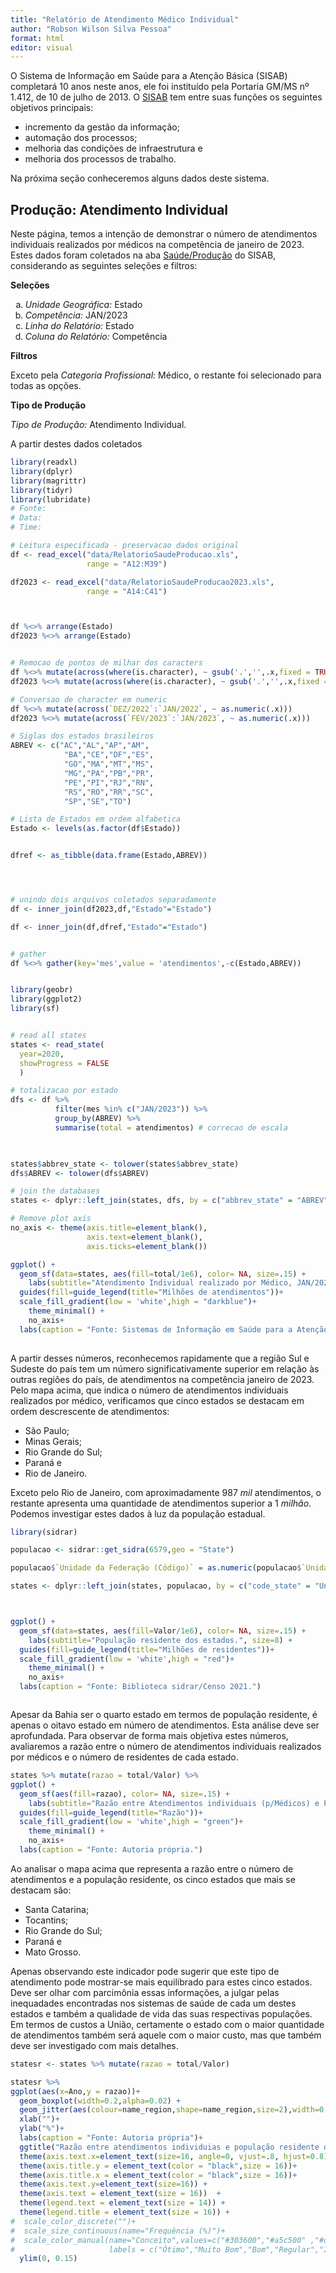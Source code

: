 ```yaml
---
title: "Relatório de Atendimento Médico Individual"
author: "Robson Wilson Silva Pessoa"
format: html
editor: visual
---
```



O Sistema de Informação em Saúde para a Atenção Básica (SISAB) completará 
10 anos neste anos, ele foi instituído pela Portaria GM/MS nº 1.412, de 10 de julho de 2013. O [SISAB](https://sisab.saude.gov.br/) tem entre suas funções os seguintes objetivos principais:

- incremento da gestão da informação;
- automação dos processos;
- melhoria das condições de infraestrutura e 
- melhoria dos processos de trabalho.

Na próxima seção conheceremos alguns dados deste sistema. 

## Produção: Atendimento Individual

 Neste página, temos a intenção de demonstrar o número de 
atendimentos individuais realizados por médicos na competência de janeiro de 
2023. Estes dados foram coletados na aba [Saúde/Produção](https://sisab.saude.gov.br/paginas/acessoRestrito/relatorio/federal/saude/RelSauProducao.xhtml)  do SISAB, considerando as seguintes
seleções e filtros:

**Seleções**  

  a. *Unidade Geográfica:* Estado
  b. *Competência:* JAN/2023  
  c. *Linha do Relatório:* Estado
  d. *Coluna do Relatório:* Competência
  
**Filtros** 

Exceto pela *Categoria Profissional:* Médico, o restante foi 
selecionado para todas as opções. 

**Tipo de Produção**

*Tipo de Produção:* Atendimento Individual.


A partir destes dados coletados 
```r
library(readxl)
library(dplyr)
library(magrittr)
library(tidyr)
library(lubridate)
# Fonte: 
# Data: 
# Time: 

# Leitura especificada - preservacao dados original
df <- read_excel("data/RelatorioSaudeProducao.xls",      
                 range = "A12:M39")

df2023 <- read_excel("data/RelatorioSaudeProducao2023.xls",      
                 range = "A14:C41")



df %<>% arrange(Estado)
df2023 %<>% arrange(Estado)


# Remocao de pontos de milhar dos caracters 
df %<>% mutate(across(where(is.character), ~ gsub('.','',.x,fixed = TRUE)))
df2023 %<>% mutate(across(where(is.character), ~ gsub('.','',.x,fixed = TRUE)))

# Conversao de character em numeric
df %<>% mutate(across(`DEZ/2022`:`JAN/2022`, ~ as.numeric(.x)))
df2023 %<>% mutate(across(`FEV/2023`:`JAN/2023`, ~ as.numeric(.x)))

# Siglas dos estados brasileiros 
ABREV <- c("AC","AL","AP","AM",
            "BA","CE","DF","ES",
            "GO","MA","MT","MS",
            "MG","PA","PB","PR",
            "PE","PI","RJ","RN",
            "RS","RO","RR","SC",
            "SP","SE","TO")

# Lista de Estados em ordem alfabetica
Estado <- levels(as.factor(df$Estado))


dfref <- as_tibble(data.frame(Estado,ABREV))




# unindo dois arquivos coletados separadamente
df <- inner_join(df2023,df,"Estado"="Estado")

df <- inner_join(df,dfref,"Estado"="Estado")


# gather
df %<>% gather(key='mes',value = 'atendimentos',-c(Estado,ABREV)) 



```


```r
library(geobr)
library(ggplot2)
library(sf)


# read all states
states <- read_state(
  year=2020, 
  showProgress = FALSE
  )

# totalizacao por estado 
dfs <- df %>% 
          filter(mes %in% c("JAN/2023")) %>% 
          group_by(ABREV) %>% 
          summarise(total = atendimentos) # correcao de escala

 

states$abbrev_state <- tolower(states$abbrev_state)
dfs$ABREV <- tolower(dfs$ABREV)

# join the databases
states <- dplyr::left_join(states, dfs, by = c("abbrev_state" = "ABREV"))

# Remove plot axis
no_axis <- theme(axis.title=element_blank(),
                 axis.text=element_blank(),
                 axis.ticks=element_blank())

ggplot() +
  geom_sf(data=states, aes(fill=total/1e6), color= NA, size=.15) +
    labs(subtitle="Atendimento Individual realizado por Médico, JAN/2023", size=8) +
  guides(fill=guide_legend(title="Milhões de atendimentos"))+
  scale_fill_gradient(low = 'white',high = "darkblue")+
    theme_minimal() +
    no_axis+
  labs(caption = "Fonte: Sistemas de Informação em Saúde para a Atenção Básica (SISAB)")
    
```


A partir desses números, reconhecemos rapidamente que a região Sul e Sudeste do país tem um número significativamente superior em relação às outras regiões do país, de atendimentos na competência janeiro de 2023. Pelo mapa acima, que indica o número de atendimentos individuais realizados por médico,  verificamos que cinco estados se destacam em ordem descrescente de atendimentos: 

- São Paulo;
- Minas Gerais;
- Rio Grande do Sul; 
- Paraná e 
- Rio de Janeiro. 

Exceto pelo Rio de Janeiro, com aproximadamente $987~mil$ atendimentos, o restante apresenta uma quantidade de atendimentos superior  a $1~milhão$. Podemos 
investigar estes dados à luz da população estadual. 

```r
library(sidrar)

populacao <- sidrar::get_sidra(6579,geo = "State")

populacao$`Unidade da Federação (Código)` = as.numeric(populacao$`Unidade da Federação (Código)`) 

states <- dplyr::left_join(states, populacao, by = c("code_state" = "Unidade da Federação (Código)"))



ggplot() +
  geom_sf(data=states, aes(fill=Valor/1e6), color= NA, size=.15) +
    labs(subtitle="População residente dos estados.", size=8) +
  guides(fill=guide_legend(title="Milhões de residentes"))+
  scale_fill_gradient(low = 'white',high = "red")+
    theme_minimal() +
    no_axis+
  labs(caption = "Fonte: Biblioteca sidrar/Censo 2021.")



```

Apesar da Bahia ser o quarto estado em termos de população residente, 
é apenas o oitavo estado em número de atendimentos. Esta análise 
deve ser aprofundada. Para observar de forma mais objetiva estes 
números, avaliaremos a razão entre o número de atendimentos individuais
realizados por médicos e o número de residentes de cada estado. 


```r


states %>% mutate(razao = total/Valor) %>%  
ggplot() +
  geom_sf(aes(fill=razao), color= NA, size=.15) +
    labs(subtitle="Razão entre Atendimentos individuais (p/Médicos) e Pop. res. dos estados.", size=8) +
  guides(fill=guide_legend(title="Razão"))+
  scale_fill_gradient(low = 'white',high = "green")+
    theme_minimal() +
    no_axis+
  labs(caption = "Fonte: Autoria própria.")

```

Ao analisar o mapa acima que representa a razão entre o número de atendimentos e a população residente, os cinco estados que mais se destacam são: 

- Santa Catarina;
- Tocantins; 
- Rio Grande do Sul;
- Paraná e 
- Mato Grosso.

Apenas observando este indicador pode sugerir que este tipo de atendimento pode mostrar-se mais equilibrado para estes cinco estados. Deve ser olhar 
com parcimônia essas informações, a julgar pelas inequadades encontradas 
nos sistemas de saúde de cada um destes estados e também a qualidade de 
vida das suas respectivas populações. Em termos de custos a União, 
certamente o estado com o maior quantidade de atendimentos também será 
aquele com o maior custo, mas que também deve ser investigado com mais detalhes. 



```r


statesr <- states %>% mutate(razao = total/Valor)

statesr %>%
ggplot(aes(x=Ano,y = razao))+
  geom_boxplot(width=0.2,alpha=0.02) +
  geom_jitter(aes(colour=name_region,shape=name_region,size=2),width=0.1)+
  xlab("")+
  ylab("%")+
  labs(caption = "Fonte: Autoria própria")+
  ggtitle("Razão entre atendimentos individuias e população residente dos estados.")+
  theme(axis.text.x=element_text(size=16, angle=0, vjust=.8, hjust=0.8)) +
  theme(axis.title.y = element_text(color = "black",size = 16))+
  theme(axis.title.x = element_text(color = "black",size = 16))+
  theme(axis.text.y=element_text(size=16)) +
  theme(axis.text = element_text(size = 16))  +
  theme(legend.text = element_text(size = 14)) +
  theme(legend.title = element_text(size = 16)) +
#  scale_color_discrete("")+
#  scale_size_continuous(name="Frequência (%)")+
#  scale_color_manual(name="Conceito",values=c("#303600","#a5c500" ,"#d4c78c","#5ec6f2","003468"),
#                     labels = c("Ótimo","Muito Bom","Bom","Regular","Insatisfatório"))+
  ylim(0, 0.15)

```




